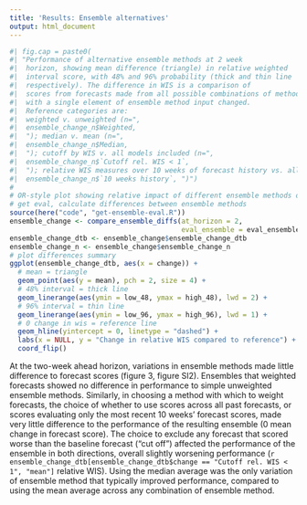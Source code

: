 ```yaml
---
title: 'Results: Ensemble alternatives'
output: html_document
---
```

```r
#| fig.cap = paste0(
#| "Performance of alternative ensemble methods at 2 week
#|  horizon, showing mean difference (triangle) in relative weighted
#|  interval score, with 48% and 96% probability (thick and thin line
#|  respectively). The difference in WIS is a comparison of
#|  scores from forecasts made from all possible combinations of methods,
#|  with a single element of ensemble method input changed.
#|  Reference categories are: 
#|  weighted v. unweighted (n=", 
#|  ensemble_change_n$Weighted, 
#|  "); median v. mean (n=", 
#|  ensemble_change_n$Median, 
#|  "); cutoff by WIS v. all models included (n=", 
#|  ensemble_change_n$`Cutoff rel. WIS < 1`, 
#|  "); relative WIS measures over 10 weeks of forecast history vs. all forecasts (n=",
#|  ensemble_change_n$`10 weeks history`, ")")
#
# OR-style plot showing relative impact of different ensemble methods on performance
# get eval, calculate differences between ensemble methods
source(here("code", "get-ensemble-eval.R"))
ensemble_change <- compare_ensemble_diffs(at_horizon = 2,
                                          eval_ensemble = eval_ensemble)
ensemble_change_dtb <- ensemble_change$ensemble_change_dtb
ensemble_change_n <- ensemble_change$ensemble_change_n
# plot differences summary
ggplot(ensemble_change_dtb, aes(x = change)) +
  # mean = triangle
  geom_point(aes(y = mean), pch = 2, size = 4) +
  # 48% interval = thick line
  geom_linerange(aes(ymin = low_48, ymax = high_48), lwd = 2) +
  # 96% interval = thin line
  geom_linerange(aes(ymin = low_96, ymax = high_96), lwd = 1) +
  # 0 change in wis = reference line
  geom_hline(yintercept = 0, linetype = "dashed") +
  labs(x = NULL, y = "Change in relative WIS compared to reference") +
  coord_flip()
```

At the two-week ahead horizon, variations in ensemble methods made little difference to forecast scores (figure 3, figure SI2). Ensembles that weighted forecasts showed no difference in performance to simple unweighted ensemble methods. Similarly, in choosing a method with which to weight forecasts, the choice of whether to use scores across all past forecasts, or scores evaluating only the most recent 10 weeks' forecast scores, made very little difference to the performance of the resulting ensemble (0 mean change in forecast score). The choice to exclude any forecast that scored worse than the baseline forecast ("cut off") affected the performance of the ensemble in both directions, overall slightly worsening performance (`r ensemble_change_dtb[ensemble_change_dtb$change == "Cutoff rel. WIS < 1", "mean"]` relative WIS).  Using the median average was the only variation of ensemble method that typically improved performance, compared to using the mean average across any combination of ensemble method.
